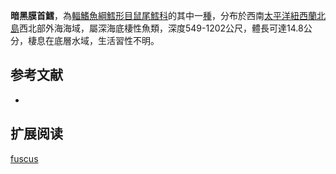 {{Speciesbox
| name = 暗黑膜首鱈
| status = NE
| status_system = iucn3.1
| trend = unknow
| genus = Hymenocephalus
| species = fuscus
| authority = [[McMillan_&_Iwamoto|McMillan & Iwamoto]], 2014
| synonyms =  
}}
'''暗黑膜首鱈'''，為[[輻鰭魚綱|輻鰭魚綱]][[鱈形目|鱈形目]][[鼠尾鱈科|鼠尾鱈科]]的其中一[[種|種]]，分布於西南[[太平洋|太平洋]][[紐西蘭|紐西蘭]][[北島|北島]]西北部外海海域，屬深海底棲性魚類，深度549-1202公尺，體長可達14.8公分，棲息在底層水域，生活習性不明。

==参考文献==
*{{FishBase_species|genus=Hymenocephalus|species=fuscus |year=2015|month=12}}

== 扩展阅读 ==
{{refbegin}}
{{wikispecies-inline|Hymenocephalus fuscus |暗黑膜首鱈}}
{{refend}}
{{Taxonbar|from=Q21275190}}

[[Category:膜头鳕属|fuscus]]


{{鱈形目小作品}}